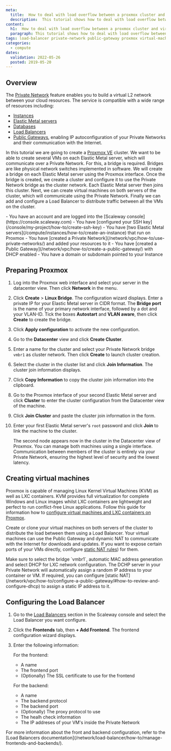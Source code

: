 ```yaml
---
meta:
  title:  How to deal with load overflow between a proxmox cluster and virtual machines on an Elastic Metal Server over Scaleway Private Networks
  description:  This tutorial shows how to deal with load overflow between a proxmox cluster and virtual machines on an Elastic Metal Server over Scaleway Private Networks
content:
  h1:  How to deal with load overflow between a proxmox cluster and virtual machines on an Elastic Metal Server over Scaleway Private Networks?
  paragraph: This tutorial shows how to deal with load overflow between a proxmox cluster and virtual machines on an Elastic Metal Server over Scaleway Private Networks
tags: load-balancer private-network public-gateway proxmox virtual-machine
categories:
  - compute
dates:
  validation: 2022-05-26
  posted: 2019-05-20
---
```


## Overview

The [Private Network](/network/vpc/quickstart/) feature enables you to build a virtual L2 network between your cloud resources. The service is compatible with a wide range of resources including: 
* [Instances](/compute/instances/quickstart/)
* [Elastic Metal servers](/compute/elastic-metal/quickstart/)
* [Databases](/managed-databases/postgresql-and-mysql/quickstart/)
* [Load Balancers](/network/load-balancer/quickstart/)
* [Public Gateways](/network/vpc/concepts/#public-gateway), enabling IP autoconfiguration of your Private Networks and their communication with the Internet.

In this tutorial we are going to create a [Proxmox VE](https://www.proxmox.com/en/proxmox-ve) cluster. We want to be able to create several VMs on each Elastic Metal server, which will communicate over a Private Network. For this, a bridge is required. Bridges are like physical network switches implemented in software. We will create a bridge on each Elastic Metal server using the Proxmox interface. Once the bridge is created, we create a cluster and configure it to use the Private Network bridge as the cluster network. Each Elastic Metal server then joins this cluster. Next, we can create virtual machines on both servers of the cluster, which will communicate using the Private Network. Finally we can add and configure a Load Balancer to distribute traffic between all the VMs on the cluster. 

<Macro id="iam-requirements" />
 
<Message type="requirement">
  - You have an account and are logged into the [Scaleway console](https://console.scaleway.com)
  - You have [configured your SSH key](/console/my-project/how-to/create-ssh-key)
  - You have [two Elastic Metal servers](/compute/instances/how-to/create-an-instance) that run on Proxmox
  - You have [created a Private Network](/network/vpc/how-to/use-private-networks/) and added your resources to it
  - You have [created a Public Gateway](/network/vpc/how-to/create-a-public-gateway/) with DHCP enabled
  - You have a domain or subdomain pointed to your Instance
</Message>

## Preparing Proxmox

1. Log into the Proxmox web interface and select your server in the datacenter view. Then click **Network** in the menu.
2. Click **Create** > **Linux Bridge**. The configuration wizard displays. Enter a private IP for your Elastic Metal server in CIDR format. The **Bridge port** is the name of your primary network interface, followed by a dot and your VLAN-ID. Tick the boxes **Autostart** and **VLAN aware**, then click **Create** to create the bridge.
    <Lightbox src="scaleway-px-create-linux-bridge.webp" alt="" />
3. Click **Apply configuration** to activate the new configuration.
4. Go to the **Datacenter** view and click **Create Cluster**. 
5. Enter a name for the cluster and select your Private Network bridge `vmbr1` as cluster network. Then click **Create** to launch cluster creation. 
6. Select the cluster in the cluster list and click **Join Information**. The cluster join information displays.
7. Click **Copy Information** to copy the cluster join information into the clipboard. 
8. Go to the Proxmox interface of your second Elastic Metal server and click **Cluster** to enter the cluster configuration from the Datacenter view of the machine. 
9. Click **Join Cluster** and paste the cluster join information in the form. 
10. Enter your first Elastic Metal server's `root` password and click **Join** to link the machine to the cluster. 

    The second node appears now in the cluster in the Datacenter view of Proxmox. You can manage both machines using a single interface. Communication between members of the cluster is entirely via your Private Network, ensuring the highest level of security and the lowest latency. 

## Creating virtual machines

Proxmox is capable of managing Linux Kernel Virtual Machines (KVM) as well as LXC containers. KVM provides full virtualization for complete Windows and Linux images whilst LXC containers are lightweight and perfect to run conflict-free Linux applications. 
Follow this guide for information how to [configure virtual machines and LXC containers on Proxmox](https://www.scaleway.com/en/docs/tutorials/configure-failover-proxmox/).

Create or clone your virtual machines on both servers of the cluster to distribute the load between them using a Load Balancer. Your virtual machines can use the Public Gateway and dynamic NAT to communicate with the Internet for downloads and updates. If you want to expose certain ports of your VMs directly, configure [static NAT rules](/network/vpc/how-to/configure-a-public-gateway/#how-to-review-and-configure-nat)) for them. 

<Message type="tip">
  Make sure to select the bridge `vmbr1`, automatic MAC address generation and select DHCP for LXC network configuration.
  <Lightbox src="scaleway-px-create-vm.webp" alt="" />
  The DCHP server in your Private Network will automatically assign a random IP address to your container or VM. If required, you can configure [static NAT](/network/vpc/how-to/configure-a-public-gateway/#how-to-review-and-configure-dhcp) to assign a static IP address to it.
</Message>

## Configuring the Load Balancer

1. Go to the [Load Balancers](https://console.scaleway.com/load-balancer/lbs/) section in the Scaleway console and select the Load Balancer you want configure.
2. Click the **Frontends** tab, then **+ Add Frontend**. The frontend configuration wizard displays.
3. Enter the following information: 
    <Lightbox src="scaleway-px-create-frontend.webp" alt="" />

    For the frontend:
    * A name
    * The frontend port
    * (Optionally) The SSL certificate to use for the frontend

    For the backend:
    * A name
    * The backend protocol 
    * The backend port 
    * (Optionally) The proxy protocol to use
    * The healh check information
    * The IP addreses of your VM's inside the Private Network

<Message type="tip">
  For more information about the front and backend configuration, refer to the [Load Balancers documentation](/network/load-balancer/how-to/manage-frontends-and-backends/).
</Message>

